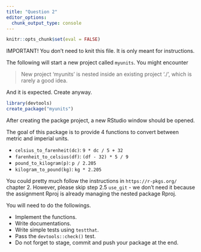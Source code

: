 ```yaml
---
title: "Question 2"
editor_options: 
  chunk_output_type: console
---
```


```r
knitr::opts_chunk$set(eval = FALSE)
```

IMPORTANT! You don't need to knit this file. It is only meant for instructions.


The following will start a new project called `myunits`. You might encounter

> New project 'myunits' is nested inside an existing project './', which is rarely a good idea.

And it is expected. Create anyway.

```r
library(devtools)
create_package("myunits")
```

After creating the packge project, a new RStudio window should be opened.

The goal of this package is to provide 4 functions to convert between metric and imperial units. 

- `celsius_to_farenheit(dc)`: `9 * dc / 5 + 32`
- `farenheit_to_celsius(df)`: `(df - 32) * 5 / 9`
- `pound_to_kilogram(p)`: `p / 2.205`
- `kilogram_to_pound(kg)`: `kg * 2.205`

You could pretty much follow the instructions in `https://r-pkgs.org/` chapter 2. However, please skip step 2.5 `use_git` - we don't need it because the assignment Rproj is already managing the nested package Rproj.

You will need to do the followings.

- Implement the functions.
- Write documentations.
- Write simple tests using `testthat`.
- Pass the `devtools::check()` test.
- Do not forget to stage, commit and push your package at the end.

